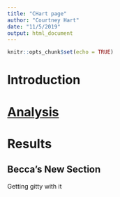 ```yaml
---
title: "CHart page"
author: "Courtney Hart"
date: "11/5/2019"
output: html_document
---
```


```r
knitr::opts_chunk$set(echo = TRUE)
```

# Introduction
# [Analysis](Cyst_Analysis.html)
# Results

## Becca's New Section

Getting gitty with it